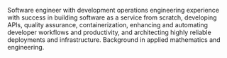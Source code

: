 ::: { #resume-profile .py-5 }

Software engineer with development operations engineering experience with success in
building software as a service from scratch, developing APIs, quality assurance,
containerization, enhancing and automating developer workflows and
productivity, and architecting highly reliable deployments and infrastructure.
Background in applied mathematics and engineering.

:::
